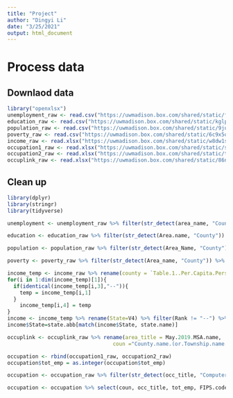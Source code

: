 ```yaml
---
title: "Project"
author: "Dingyi Li"
date: "3/25/2021"
output: html_document
---
```

# Process data
## Downlaod data
```r
library("openxlsx")
unemployment_raw <- read.csv("https://uwmadison.box.com/shared/static/f40h2voo1xyy27fjuicnir8ixsyi3scy.csv")
education_raw <- read.csv("https://uwmadison.box.com/shared/static/kglpgoiyj5a4m72pjs844wr9ds8ff4ik.csv")
population_raw <- read.csv("https://uwmadison.box.com/shared/static/9jui9wtnos28hay47ahw4uyn8xdmgq3s.csv")
poverty_raw <- read.csv("https://uwmadison.box.com/shared/static/6c9x5ool6431pzs7z7xaecevsohgrdt7.csv")
income_raw <- read.xlsx("https://uwmadison.box.com/shared/static/w8dw1soufv23s4yrpy1yav19899syr4y.xlsx")
occupation1_raw <- read.xlsx("https://uwmadison.box.com/shared/static/stqnhnlftohzvrhj7yguy8krgy93e5oa.xlsx")
occupation2_raw <- read.xlsx("https://uwmadison.box.com/shared/static/tt4q7u6usw9znej6l17sfoj4519kftef.xlsx")
occuplink_raw <- read.xlsx("https://uwmadison.box.com/shared/static/86nf4xrhawcymq8mdsy8n4ib9icywd99.xlsx")
```

## Clean up
```r
library(dplyr)
library(stringr)
library(tidyverse)

unemployment <- unemployment_raw %>% filter(str_detect(area_name, "County")) %>% separate(area_name, into = c("County", "State2"), sep = "\\s", extra = "merge") %>% separate(State2, c("County2","State"), sep = ", ") %>% pivot_wider(names_from = Attribute, values_from = Value) %>% select(State, County, Unemployment_rate_2019, Employed_2019)

education <- education_raw %>% filter(str_detect(Area.name, "County")) %>% separate(Area.name, into = c("County", "County2"), sep = "\\s", extra = "merge") %>% select(State, County, `Less.than.a.high.school.diploma..1970`:`Four.years.of.college.or.higher..1970`)

population <- population_raw %>% filter(str_detect(Area_Name, "County")) %>% separate(Area_Name, into = c("County", "County2"), sep = "\\s", extra = "merge") %>% select(State, county, POP_ESTIMATE_2019)

poverty <- poverty_raw %>% filter(str_detect(Area_name, "County")) %>% separate(Area_name, into = c("County", "County2"), sep = "\\s", extra = "merge") %>% pivot_wider(names_from = Attribute, values_from = Value) %>% select(Stabr, County, POVALL_2019, PCTPOVALL_2019) %>% rename(State=Stabr)

income_temp <- income_raw %>% rename(county = `Table.1..Per.Capita.Personal.Income.by.County,.2017.-.2019`) %>% rename(County = county, Income_2017=X2, Income_2018=X3, Income_2019=X4, Rank = X5) %>% select(County, Income_2019, Rank) %>% tail(-4)
for(i in 1:dim(income_temp)[1]){
  if(identical(income_temp[i,3],"--")){
    temp = income_temp[i,1]
  }
    income_temp[i,4] = temp
}
income <- income_temp %>% rename(State=V4) %>% filter(Rank != "--") %>% select(State, County, Income_2019)
income$State=state.abb[match(income$State, state.name)]

```

```r
occuplink <- occuplink_raw %>% rename(area_title = May.2019.MSA.name,
                                  coun ="County.name.(or.Township.name.for.the.New.England.states)")

occupation <- rbind(occupation1_raw, occupation2_raw)
occupation$tot_emp = as.integer(occupation$tot_emp)

occupation <- occupation_raw %>% filter(str_detect(occ_title, "Computer")) %>% left_join(occuplink, occupation, by = "area_title")

occupation <- occupation %>% select(coun, occ_title, tot_emp, FIPS.code, County.code) %>% unite(fipscode, FIPS.code, County.code, sep = "") %>% group_by(coun, fipscode) %>% summarise(value = sum(tot_emp, na.rm = TRUE))


```

